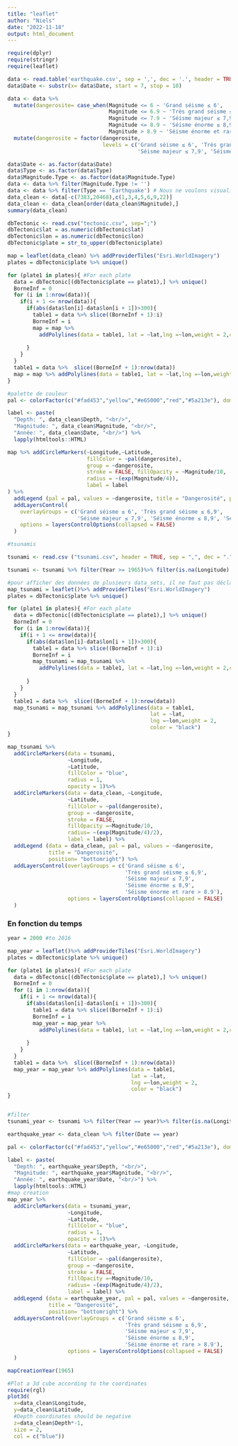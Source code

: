 ```yaml
---
title: "leaflet"
author: "Niels"
date: "2022-11-18"
output: html_document
---
```

```r
require(dplyr)
require(stringr)
require(leaflet)

data <- read.table('earthquake.csv', sep = ',', dec = '.', header = TRUE)
data$Date <- substr(x= data$Date, start = 7, stop = 10)
```

```r
data <- data %>%
  mutate(dangerosite= case_when(Magnitude <= 6 ~ 'Grand séisme ≤ 6',
                                Magnitude <= 6.9 ~ 'Très grand séisme ≤ 6,9',
                                Magnitude <= 7.9 ~ 'Séisme majeur ≤ 7,9',
                                Magnitude <= 8.9 ~ 'Séisme énorme ≤ 8,9',
                                Magnitude > 8.9 ~ 'Séisme énorme et rare > 8.9')) %>%
  mutate(dangerosite = factor(dangerosite,
                              levels = c('Grand séisme ≤ 6', 'Très grand séisme ≤ 6,9',
                                         'Séisme majeur ≤ 7,9', 'Séisme énorme ≤ 8,9', 'Séisme énorme et rare > 8.9'))) 
```

```r
data$Date <- as.factor(data$Date)
data$Type <- as.factor(data$Type)
data$Magnitude.Type <- as.factor(data$Magnitude.Type)
data <- data %>% filter(Magnitude.Type != '')
data <- data %>% filter(Type == 'Earthquake') # Nous ne voulons visualiser que les tremblements de terre
data_clean <- data[-c(7383,20468),c(1,3,4,5,6,9,22)]
data_clean <- data_clean[order(data_clean$Magnitude),]
summary(data_clean)
```

```r
dbTectonic <- read.csv("tectonic.csv", sep=";")
dbTectonic$lat = as.numeric(dbTectonic$lat)
dbTectonic$lon = as.numeric(dbTectonic$lon)
dbTectonic$plate = str_to_upper(dbTectonic$plate)

map = leaflet(data_clean) %>% addProviderTiles("Esri.WorldImagery")
plates = dbTectonic$plate %>% unique() 

for (plate1 in plates){ #For each plate
  data = dbTectonic[(dbTectonic$plate == plate1),] %>% unique() 
  BorneInf = 0
  for (i in 1:nrow(data)){
    if(i + 1 <= nrow(data)){
      if(abs(data$lon[i]-data$lon[i + 1])>300){
        table1 = data %>% slice((BorneInf + 1):i)
        BorneInf = i
        map = map %>% 
          addPolylines(data = table1, lat = ~lat,lng =~lon,weight = 2,color = "black")
        
      }
    }
  }
  table1 = data %>%  slice((BorneInf + 1):nrow(data))
  map = map %>% addPolylines(data = table1, lat = ~lat,lng =~lon,weight = 2,color = "black")
}


```

```r
#palette de couleur
pal <- colorFactor(c("#fad453","yellow","#e65000","red","#5a213e"), domain = NULL)

label <- paste(
  "Depth: ", data_clean$Depth, "<br/>",
  "Magnitude: ", data_clean$Magnitude, "<br/>",
  "Année: ", data_clean$Date, "<br/>") %>%
  lapply(htmltools::HTML)

map %>% addCircleMarkers(~Longitude,~Latitude,
                         fillColor = ~pal(dangerosite),
                         group = ~dangerosite,
                         stroke = FALSE, fillOpacity = ~Magnitude/10,
                         radius = ~(exp(Magnitude/4)),
                         label = label
) %>%
  addLegend (pal = pal, values = ~dangerosite, title = "Dangerosité", position = "bottomright") %>%
  addLayersControl(
    overlayGroups = c('Grand séisme ≤ 6', 'Très grand séisme ≤ 6,9',
                      'Séisme majeur ≤ 7,9', 'Séisme énorme ≤ 8,9', 'Séisme énorme et rare > 8.9'),
    options = layersControlOptions(collapsed = FALSE)
  )
```

```r
#tsunamis

tsunami <- read.csv ("tsunami.csv", header = TRUE, sep = ",", dec = ".")
```

```r
tsunami <- tsunami %>% filter(Year >= 1965)%>% filter(is.na(Longitude) == FALSE)%>% filter(is.na(Latitude) == FALSE)
```




```r
#pour afficher des données de plusieurs data_sets, il ne faut pas déclarer de data frame dans leaflet(), mais les mettre dans data de chaque objet
map_tsunami = leaflet()%>% addProviderTiles("Esri.WorldImagery")
plates = dbTectonic$plate %>% unique() 

for (plate1 in plates){ #For each plate
  data = dbTectonic[(dbTectonic$plate == plate1),] %>% unique() 
  BorneInf = 0
  for (i in 1:nrow(data)){
    if(i + 1 <= nrow(data)){
      if(abs(data$lon[i]-data$lon[i + 1])>300){
        table1 = data %>% slice((BorneInf + 1):i)
        BorneInf = i
        map_tsunami = map_tsunami %>% 
          addPolylines(data = table1, lat = ~lat,lng =~lon,weight = 2,color = "black")
        
      }
    }
  }
  table1 = data %>%  slice((BorneInf + 1):nrow(data))
  map_tsunami = map_tsunami %>% addPolylines(data = table1, 
                                             lat = ~lat,
                                             lng =~lon,weight = 2,
                                             color = "black")
}

map_tsunami %>% 
  addCircleMarkers(data = tsunami,
                   ~Longitude,
                   ~Latitude,
                   fillColor = "blue",
                   radius = 1,
                   opacity = 1)%>%
  addCircleMarkers(data = data_clean, ~Longitude,
                   ~Latitude,
                   fillColor = ~pal(dangerosite),
                   group = ~dangerosite,
                   stroke = FALSE, 
                   fillOpacity =~Magnitude/10,
                   radius= ~(exp(Magnitude/4)/2),
                   label = label) %>%
  addLegend (data = data_clean, pal = pal, values = ~dangerosite, 
             title = "Dangerosité", 
             position= "bottomright") %>%
  addLayersControl(overlayGroups = c('Grand séisme ≤ 6',
                                     'Très grand séisme ≤ 6,9',
                                     'Séisme majeur ≤ 7,9',
                                     'Séisme énorme ≤ 8,9', 
                                     'Séisme énorme et rare > 8.9'),
                   options = layersControlOptions(collapsed = FALSE)
  )
```

### En fonction du temps

```r
year = 2000 #to 2016
```


```r


map_year = leaflet()%>% addProviderTiles("Esri.WorldImagery")
plates = dbTectonic$plate %>% unique() 

for (plate1 in plates){ #For each plate
  data = dbTectonic[(dbTectonic$plate == plate1),] %>% unique() 
  BorneInf = 0
  for (i in 1:nrow(data)){
    if(i + 1 <= nrow(data)){
      if(abs(data$lon[i]-data$lon[i + 1])>300){
        table1 = data %>% slice((BorneInf + 1):i)
        BorneInf = i
        map_year = map_year %>% 
          addPolylines(data = table1, lat = ~lat,lng =~lon,weight = 2,color = "black")
        
      }
    }
  }
  table1 = data %>%  slice((BorneInf + 1):nrow(data))
  map_year = map_year %>% addPolylines(data = table1, 
                                       lat = ~lat,
                                       lng =~lon,weight = 2,
                                       color = "black")
}


#filter 
tsunami_year <- tsunami %>% filter(Year == year)%>% filter(is.na(Longitude) == FALSE)%>% filter(is.na(Latitude) == FALSE)

earthquake_year <- data_clean %>% filter(Date == year)

pal <- colorFactor(c("#fad453","yellow","#e65000","red","#5a213e"), domain = NULL)

label <- paste(
  "Depth: ", earthquake_year$Depth, "<br/>",
  "Magnitude: ", earthquake_year$Magnitude, "<br/>",
  "Année: ", earthquake_year$Date, "<br/>") %>%
  lapply(htmltools::HTML)
#map creation
map_year %>% 
  addCircleMarkers(data = tsunami_year,
                   ~Longitude,
                   ~Latitude,
                   fillColor = "blue",
                   radius = 1,
                   opacity = 1)%>%
  addCircleMarkers(data = earthquake_year, ~Longitude,
                   ~Latitude,
                   fillColor = ~pal(dangerosite),
                   group = ~dangerosite,
                   stroke = FALSE, 
                   fillOpacity =~Magnitude/10,
                   radius= ~(exp(Magnitude/4)/2),
                   label = label) %>%
  addLegend (data = earthquake_year, pal = pal, values = ~dangerosite, 
             title = "Dangerosité", 
             position= "bottomright") %>%
  addLayersControl(overlayGroups = c('Grand séisme ≤ 6',
                                     'Très grand séisme ≤ 6,9',
                                     'Séisme majeur ≤ 7,9',
                                     'Séisme énorme ≤ 8,9', 
                                     'Séisme énorme et rare > 8.9'),
                   options = layersControlOptions(collapsed = FALSE)
  )

```

```r
mapCreationYear(1965)
```

```r
#Plot a 3d cube according to the coordinates
require(rgl)
plot3d(
  x=data_clean$Longitude,
  y=data_clean$Latitude,
  #Depth coordinates should be negative
  z=data_clean$Depth*-1,
  size = 2,
  col = c("blue"))
```


